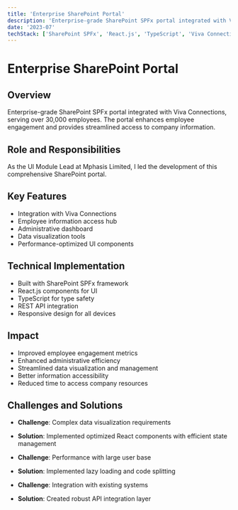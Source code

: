 ```yaml
---
title: 'Enterprise SharePoint Portal'
description: 'Enterprise-grade SharePoint SPFx portal integrated with Viva Connections, serving over 30,000 employees.'
date: '2023-07'
techStack: ['SharePoint SPFx', 'React.js', 'TypeScript', 'Viva Connections']
---
```


# Enterprise SharePoint Portal

## Overview
Enterprise-grade SharePoint SPFx portal integrated with Viva Connections, serving over 30,000 employees. The portal enhances employee engagement and provides streamlined access to company information.

## Role and Responsibilities
As the UI Module Lead at Mphasis Limited, I led the development of this comprehensive SharePoint portal.

## Key Features
- Integration with Viva Connections
- Employee information access hub
- Administrative dashboard
- Data visualization tools
- Performance-optimized UI components

## Technical Implementation
- Built with SharePoint SPFx framework
- React.js components for UI
- TypeScript for type safety
- REST API integration
- Responsive design for all devices

## Impact
- Improved employee engagement metrics
- Enhanced administrative efficiency
- Streamlined data visualization and management
- Better information accessibility
- Reduced time to access company resources

## Challenges and Solutions
- **Challenge**: Complex data visualization requirements
- **Solution**: Implemented optimized React components with efficient state management

- **Challenge**: Performance with large user base
- **Solution**: Implemented lazy loading and code splitting

- **Challenge**: Integration with existing systems
- **Solution**: Created robust API integration layer
